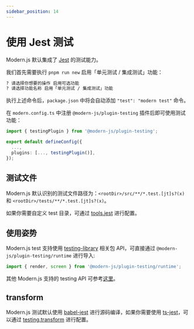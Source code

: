 ```yaml
---
sidebar_position: 14
---
```


# 使用 Jest 测试

Modern.js 默认集成了 [Jest](https://jestjs.io/) 的测试能力。

我们首先需要执行 `pnpm run new` 启用「单元测试 / 集成测试」功能：

```bash
? 请选择你想要的操作 启用可选功能
? 请选择功能名称 启用「单元测试 / 集成测试」功能
```

执行上述命令后，`package.json` 中将会自动添加 `"test": "modern test"` 命令。

在 `modern.config.ts` 中注册 `@modern-js/plugin-testing` 插件后即可使用测试功能：

```ts title="modern.config.ts"
import { testingPlugin } from '@modern-js/plugin-testing';

export default defineConfig({
  ...,
  plugins: [..., testingPlugin()],
});
```

## 测试文件

Modern.js 默认识别的测试文件路径为：`<rootDir>/src/**/*.test.[jt]s?(x)` 和 `<rootDir>/tests/**/*.test.[jt]s?(x)`。

如果你需要自定义 test 目录，可通过 [tools.jest](/configure/app/tools/jest) 进行配置。

## 使用姿势

Modern.js test 支持使用 [testing-library](https://testing-library.com/docs/) 相关包 API，可直接通过 `@modern-js/plugin-testing/runtime` 进行导入:

```ts
import { render, screen } from '@modern-js/plugin-testing/runtime';
```

其他 Modern.js 支持的 testing API 可参考[这里](/apis/app/runtime/testing/cleanup)。

## transform

Modern.js 测试默认使用 [babel-jest](https://www.npmjs.com/package/babel-jest) 进行源码编译，如果你需要使用 [ts-jest](https://github.com/kulshekhar/ts-jest)，可以通过 [testing.transform](/configure/app/testing/transformer) 进行配置。
